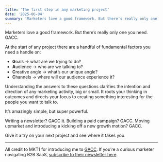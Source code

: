 ```yaml
---
title: 'The first step in any marketing project'
date: '2025-06-04'
summary: 'Marketers love a good framework. But there’s really only one you need. GACC.'
---
```


Marketers love a good framework. But there’s really only one you need. GACC.

At the start of any project there are a handful of fundamental factors you need a handle on:

- **G**oals → what are we trying to do?
- **A**udience → who are we talking to?
- **C**reative angle → what’s our unique angle?
- **C**hannels → where will our audience experience it? 

Understanding the answers to these questions clarifies the intention and direction of any marketing activity, big or small. It roots your thinking in outcomes and directs your focus to creating something interesting for the people you want to talk to. 

It’s amazingly simple, but super powerful.

Writing a newsletter? GACC it. Building a paid campaign? GACC. Moving upmarket and introducing a kicking off a new growth motion? GACC.

Give it a try on your next project and see where it takes you.

---

All credit to MKT1 for introducing me to [GACC](https://newsletter.mkt1.co/p/the-gacc-marketing-brief-the-best). If you’re a curious marketer navigating B2B SaaS, [subscribe to their newsletter here](https://newsletter.mkt1.co).